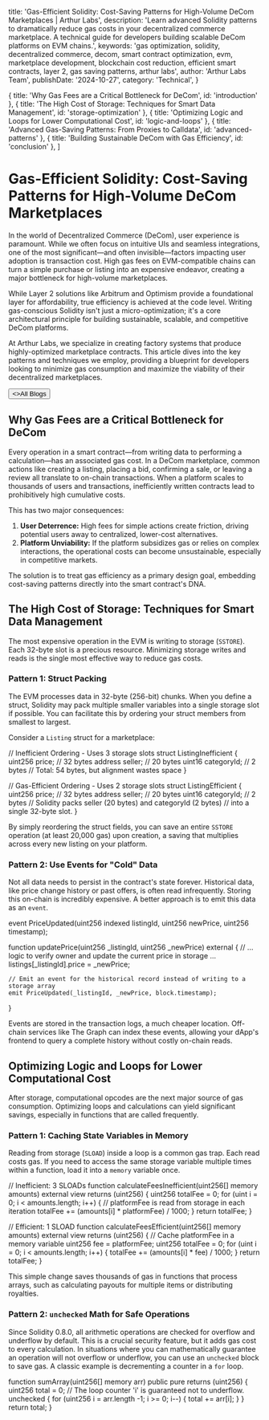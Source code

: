 
  title: 'Gas-Efficient Solidity: Cost-Saving Patterns for High-Volume DeCom Marketplaces | Arthur Labs',
  description: 'Learn advanced Solidity patterns to dramatically reduce gas costs in your decentralized commerce marketplace. A technical guide for developers building scalable DeCom platforms on EVM chains.',
  keywords: 'gas optimization, solidity, decentralized commerce, decom, smart contract optimization, evm, marketplace development, blockchain cost reduction, efficient smart contracts, layer 2, gas saving patterns, arthur labs',
  author: 'Arthur Labs Team',
  publishDate: '2024-10-27',
  category: 'Technical',
}

  { title: 'Why Gas Fees are a Critical Bottleneck for DeCom', id: 'introduction' },
  { title: 'The High Cost of Storage: Techniques for Smart Data Management', id: 'storage-optimization' },
  { title: 'Optimizing Logic and Loops for Lower Computational Cost', id: 'logic-and-loops' },
  { title: 'Advanced Gas-Saving Patterns: From Proxies to Calldata', id: 'advanced-patterns' },
  { title: 'Building Sustainable DeCom with Gas Efficiency', id: 'conclusion' },
]

<HeroPattern />

# Gas-Efficient Solidity: Cost-Saving Patterns for High-Volume DeCom Marketplaces

In the world of Decentralized Commerce (DeCom), user experience is paramount. While we often focus on intuitive UIs and seamless integrations, one of the most significant—and often invisible—factors impacting user adoption is transaction cost. High gas fees on EVM-compatible chains can turn a simple purchase or listing into an expensive endeavor, creating a major bottleneck for high-volume marketplaces.

While Layer 2 solutions like Arbitrum and Optimism provide a foundational layer for affordability, true efficiency is achieved at the code level. Writing gas-conscious Solidity isn't just a micro-optimization; it's a core architectural principle for building sustainable, scalable, and competitive DeCom platforms.

At Arthur Labs, we specialize in creating factory systems that produce highly-optimized marketplace contracts. This article dives into the key patterns and techniques we employ, providing a blueprint for developers looking to minimize gas consumption and maximize the viability of their decentralized marketplaces.

<div className="not-prose mt-6 mb-16 flex gap-3">
  <Button href="/blogs" arrow="left">
    <>All Blogs</>
  </Button>
</div>

<h2 id="introduction">Why Gas Fees are a Critical Bottleneck for DeCom</h2>

Every operation in a smart contract—from writing data to performing a calculation—has an associated gas cost. In a DeCom marketplace, common actions like creating a listing, placing a bid, confirming a sale, or leaving a review all translate to on-chain transactions. When a platform scales to thousands of users and transactions, inefficiently written contracts lead to prohibitively high cumulative costs.

This has two major consequences:
1.  **User Deterrence:** High fees for simple actions create friction, driving potential users away to centralized, lower-cost alternatives.
2.  **Platform Unviability:** If the platform subsidizes gas or relies on complex interactions, the operational costs can become unsustainable, especially in competitive markets.

The solution is to treat gas efficiency as a primary design goal, embedding cost-saving patterns directly into the smart contract's DNA.

<h2 id="storage-optimization">The High Cost of Storage: Techniques for Smart Data Management</h2>

The most expensive operation in the EVM is writing to storage (`SSTORE`). Each 32-byte slot is a precious resource. Minimizing storage writes and reads is the single most effective way to reduce gas costs.

### Pattern 1: Struct Packing
The EVM processes data in 32-byte (256-bit) chunks. When you define a struct, Solidity may pack multiple smaller variables into a single storage slot if possible. You can facilitate this by ordering your struct members from smallest to largest.

Consider a `Listing` struct for a marketplace:

// Inefficient Ordering - Uses 3 storage slots
struct ListingInefficient {
    uint256 price;      // 32 bytes
    address seller;     // 20 bytes
    uint16 categoryId;  // 2 bytes
    // Total: 54 bytes, but alignment wastes space
}

// Gas-Efficient Ordering - Uses 2 storage slots
struct ListingEfficient {
    uint256 price;      // 32 bytes
    address seller;     // 20 bytes
    uint16 categoryId;  // 2 bytes
    // Solidity packs seller (20 bytes) and categoryId (2 bytes)
    // into a single 32-byte slot.
}

By simply reordering the struct fields, you can save an entire `SSTORE` operation (at least 20,000 gas) upon creation, a saving that multiplies across every new listing on your platform.

### Pattern 2: Use Events for "Cold" Data
Not all data needs to persist in the contract's state forever. Historical data, like price change history or past offers, is often read infrequently. Storing this on-chain is incredibly expensive. A better approach is to emit this data as an `event`.

event PriceUpdated(uint256 indexed listingId, uint256 newPrice, uint256 timestamp);

function updatePrice(uint256 _listingId, uint256 _newPrice) external {
    // ... logic to verify owner and update the current price in storage ...
    listings[_listingId].price = _newPrice;

    // Emit an event for the historical record instead of writing to a storage array
    emit PriceUpdated(_listingId, _newPrice, block.timestamp);
}

Events are stored in the transaction logs, a much cheaper location. Off-chain services like The Graph can index these events, allowing your dApp's frontend to query a complete history without costly on-chain reads.

<h2 id="logic-and-loops">Optimizing Logic and Loops for Lower Computational Cost</h2>

After storage, computational opcodes are the next major source of gas consumption. Optimizing loops and calculations can yield significant savings, especially in functions that are called frequently.

### Pattern 1: Caching State Variables in Memory
Reading from storage (`SLOAD`) inside a loop is a common gas trap. Each read costs gas. If you need to access the same storage variable multiple times within a function, load it into a `memory` variable once.

// Inefficient: 3 SLOADs
function calculateFeesInefficient(uint256[] memory amounts) external view returns (uint256) {
    uint256 totalFee = 0;
    for (uint i = 0; i < amounts.length; i++) {
        // platformFee is read from storage in each iteration
        totalFee += (amounts[i] * platformFee) / 1000;
    }
    return totalFee;
}

// Efficient: 1 SLOAD
function calculateFeesEfficient(uint256[] memory amounts) external view returns (uint256) {
    // Cache platformFee in a memory variable
    uint256 fee = platformFee;
    uint256 totalFee = 0;
    for (uint i = 0; i < amounts.length; i++) {
        totalFee += (amounts[i] * fee) / 1000;
    }
    return totalFee;
}

This simple change saves thousands of gas in functions that process arrays, such as calculating payouts for multiple items or distributing royalties.

### Pattern 2: `unchecked` Math for Safe Operations
Since Solidity 0.8.0, all arithmetic operations are checked for overflow and underflow by default. This is a crucial security feature, but it adds gas cost to every calculation. In situations where you can mathematically guarantee an operation will not overflow or underflow, you can use an `unchecked` block to save gas. A classic example is decrementing a counter in a `for` loop.

function sumArray(uint256[] memory arr) public pure returns (uint256) {
    uint256 total = 0;
    // The loop counter 'i' is guaranteed not to underflow.
    unchecked {
        for (uint256 i = arr.length -1; i >= 0; i--) {
            total += arr[i];
        }
    }
    return total;
}


<div className="mt-16"><Socials /></div>
